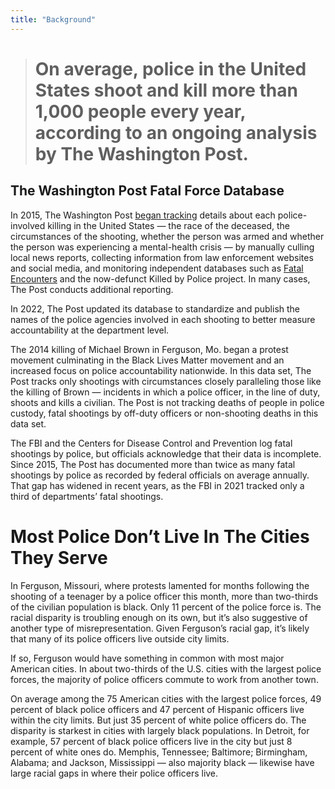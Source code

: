 ```yaml
---
title: "Background"
---
```


> # On average, police in the United States shoot and kill more than 1,000 people every year, according to an ongoing analysis by The Washington Post. {style="red"}

## The Washington Post Fatal Force Database

In 2015, The Washington Post [began tracking](https://www.washingtonpost.com/graphics/investigations/police-shootings-database/) details about each police-involved killing in the United States --- the race of the deceased, the circumstances of the shooting, whether the person was armed and whether the person was experiencing a mental-health crisis --- by manually culling local news reports, collecting information from law enforcement websites and social media, and monitoring independent databases such as [Fatal Encounters](https://fatalencounters.org/) and the now-defunct Killed by Police project. In many cases, The Post conducts additional reporting.

In 2022, The Post updated its database to standardize and publish the names of the police agencies involved in each shooting to better measure accountability at the department level.

The 2014 killing of Michael Brown in Ferguson, Mo. began a protest movement culminating in the Black Lives Matter movement and an increased focus on police accountability nationwide. In this data set, The Post tracks only shootings with circumstances closely paralleling those like the killing of Brown --- incidents in which a police officer, in the line of duty, shoots and kills a civilian. The Post is not tracking deaths of people in police custody, fatal shootings by off-duty officers or non-shooting deaths in this data set.

The FBI and the Centers for Disease Control and Prevention log fatal shootings by police, but officials acknowledge that their data is incomplete. Since 2015, The Post has documented more than twice as many fatal shootings by police as recorded by federal officials on average annually. That gap has widened in recent years, as the FBI in 2021 tracked only a third of departments' fatal shootings.

# Most Police Don't Live In The Cities They Serve

In Ferguson, Missouri, where protests lamented for months following the shooting of a teenager by a police officer this month, more than two-thirds of the civilian population is black. Only 11 percent of the police force is. The racial disparity is troubling enough on its own, but it's also suggestive of another type of misrepresentation. Given Ferguson's racial gap, it's likely that many of its police officers live outside city limits.

If so, Ferguson would have something in common with most major American cities. In about two-thirds of the U.S. cities with the largest police forces, the majority of police officers commute to work from another town.

On average among the 75 American cities with the largest police forces, 49 percent of black police officers and 47 percent of Hispanic officers live within the city limits. But just 35 percent of white police officers do. The disparity is starkest in cities with largely black populations. In Detroit, for example, 57 percent of black police officers live in the city but just 8 percent of white ones do. Memphis, Tennessee; Baltimore; Birmingham, Alabama; and Jackson, Mississippi --- also majority black --- likewise have large racial gaps in where their police officers live.
